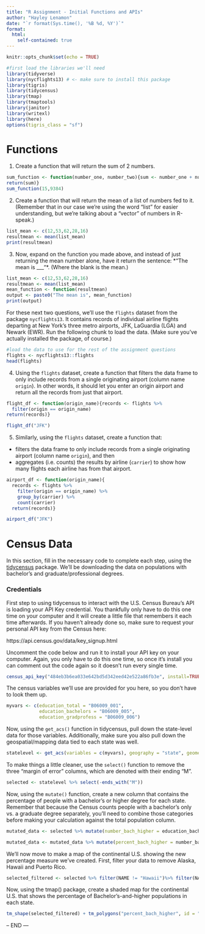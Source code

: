 ```yaml
---
title: "R Assignment - Initial Functions and APIs"
author: "Hayley Lenamon"
date: "`r format(Sys.time(), '%B %d, %Y')`"
format:
  html:
    self-contained: true
---
```

```r
knitr::opts_chunk$set(echo = TRUE)

#first load the libraries we'll need
library(tidyverse)
library(nycflights13) # <- make sure to install this package 
library(tigris)
library(tidycensus)
library(tmap)
library(tmaptools)
library(janitor)
library(writexl)
library(here)
options(tigris_class = "sf")
```
# Functions

1) Create a function that will return the sum of 2 numbers.

```r
sum_function <- function(number_one, number_two){sum <- number_one + number_two
return(sum)}
sum_function(15,9384)
```
2) Create a function that will return the mean of a list of numbers fed to it. (Remember that in our case we're using the word "list" for easier understanding, but we're talking about a "vector" of numbers in R-speak.)

```r
list_mean <- c(12,53,62,28,16)
resultmean <- mean(list_mean)
print(resultmean)
```
3) Now, expand on the function you made above, and instead of just returning the mean number alone, have it return the sentence:
*"The mean is ___"*. (Where the blank is the mean.)

```r
list_mean <- c(12,53,62,28,16)
resultmean <- mean(list_mean)
mean_function <- function(resultmean)
output <- paste0("The mean is", mean_function)
print(output) 
```
For these next two questions, we'll use the `flights` dataset from the package `nycflights13`. It contains records of individual airline flights departing at New York's three metro airports, JFK, LaGuardia (LGA) and Newark (EWR). Run the following chunk to load the data. (Make sure you've actually installed the package, of course.)
```r
#load the data to use for the rest of the assignment questions
flights <- nycflights13::flights
head(flights)
```
4) Using the `flights` dataset, create a function that filters the data frame to only include records from a single originating airport (column name `origin`). In other words, it should let you enter an origin airport and return all the records from just that airport.
```r
flight_df <- function(origin_name){records <- flights %>%
  filter(origin == origin_name) 
return(records)}

flight_df("JFK")
```
5) Similarly, using the `flights` dataset, create a function that:
-   filters the data frame to only include records from a single originating airport (column name `origin`), and then
-   aggregates (i.e. counts) the results by airline (`carrier`) to show how many flights each airline has from that airport.
```r
airport_df <- function(origin_name){
  records <- flights %>%
    filter(origin == origin_name) %>%
    group_by(carrier) %>%
    count(carrier)
  return(records)}

airport_df("JFK")
```
# Census Data
In this section, fill in the necessary code to complete each step, using the [tidycensus](https://walker-data.com/tidycensus/index.html) package. We'll be downloading the data on populations with bachelor's and graduate/professional degrees.

### Credentials
First step to using tidycensus to interact with the U.S. Census Bureau's API is loading your API Key credential. You thankfully only have to do this one time on your computer and it will create a little file that remembers it each time afterwards. If you haven't already done so, make sure to request your personal API key from the Census here:

https://api.census.gov/data/key_signup.html

Uncomment the code below and run it to install your API key on your computer. Again, you only have to do this one time, so once it's install you can comment out the code again so it doesn't run every single time.

```r
census_api_key("484eb3b6ea033e642bd5d342eed42e522a86fb3e", install=TRUE)
```
The census variables we'll use are provided for you here, so you don't have to look them up.
```r
myvars <- c(education_total = "B06009_001",
            education_bachelors = "B06009_005",
            education_gradprofess = "B06009_006")
```
Now, using the `get_acs()` function in tidycensus, pull down the state-level data for those variables. Additionally, make sure you also pull down the geospatial/mapping data tied to each state was well.
```r
statelevel <- get_acs(variables = c(myvars), geography = "state", geometry = TRUE, output = "wide")
```
To make things a little cleaner, use the `select()` function to remove the three "margin of error" columns, which are denoted with their ending "M".

```r
selected <- statelevel %>% select(-ends_with("M"))
```
Now, using the `mutate()` function, create a new column that contains the percentage of people with a bachelor's or higher degree for each state. Remember that because the Census counts people with a bachelor's only vs. a graduate degree separately, you'll need to combine those categories before making your calculation against the total population column.

```r
mutated_data <- selected %>% mutate(number_bach_higher = education_bachelorsE + education_gradprofessE)

mutated_data <- mutated_data %>% mutate(percent_bach_higher = number_bach_higher/education_totalE * 100)
```
We'll now move to make a map of the continental U.S. showing the new percentage measure we've created. First, filter your data to remove Alaska, Hawaii and Puerto Rico.

```r
selected_filtered <- selected %>% filter(NAME != "Hawaii")%>% filter(NAME != "Alaska") %>% filter(NAME != "Puerto Rico") 
```
Now, using the tmap() package, create a shaded map for the continental U.S. that shows the percentage of Bachelor's-and-higher populations in each state.

```r
tm_shape(selected_filtered) + tm_polygons("percent_bach_higher", id = "GEOID", col = "lightblue")
```
-- END ---
